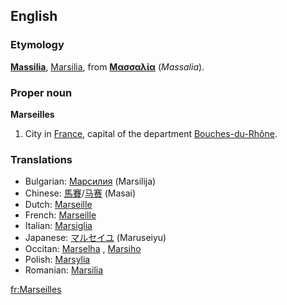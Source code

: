 ==English==

===Etymology===
{{L.}} '''[[Massilia]]''', [[Marsilia]], from {{Gr.}} '''[[Μασσαλία]]''' (''Massalia'').

===Proper noun===
{{wikipedia}}
'''Marseilles'''

# City in [[France]], capital of the department [[Bouches-du-Rhône]].

===Translations===
{{rfc-level|Translations at L3+ (AutoFormat would have corrected level of Translations)}}
*Bulgarian: [[Марсилия]] (Marsilija)
*Chinese: [[馬賽]]/[[马赛]] (Masai)
*Dutch: [[Marseille]] {{n}}
*French: [[Marseille]]
*Italian: [[Marsiglia]] {{f}}
*Japanese: [[マルセイユ]] (Maruseiyu)
*Occitan: [[Marselha]] {{f}}, {{italbrac|Mistralian}} [[Marsiho]]
*Polish: [[Marsylia]] {{f}}
*Romanian: [[Marsilia]] {{f}}

[[fr:Marseilles]]